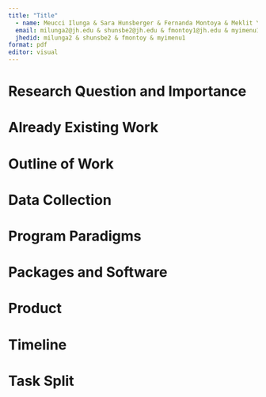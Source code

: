 ```yaml
---
title: "Title"
  - name: Meucci Ilunga & Sara Hunsberger & Fernanda Montoya & Meklit Yimenu
  email: milunga2@jh.edu & shunsbe2@jh.edu & fmontoy1@jh.edu & myimenu1@jh.edu
  jhedid: milunga2 & shunsbe2 & fmontoy & myimenu1
format: pdf
editor: visual
---
```


# Research Question and Importance

# Already Existing Work

# Outline of Work

# Data Collection

# Program Paradigms

# Packages and Software

# Product

# Timeline

# Task Split
